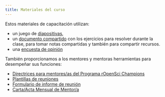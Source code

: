 ```yaml
---
title: Materiales del curso
---
```


Estos materiales de capacitación utilizan:

- un juego de [diapositivas](https://docs.google.com/presentation/d/1qAv8IfSMRRGbQlwOkyM7QvnYQSEvL-cUFPj72ixNgN4/edit?usp=sharing),
- un [documento compartido](https://docs.google.com/document/d/1Grv1yegKh0QmucLqYHLh7tPZCwn3Xhy3paiepzsa9Ow/edit?usp=sharing) con los ejercicios para resolver durante la clase, para tomar notas compartidas y también para compartir recursos.
- una [encuesta de opinión](https://docs.google.com/document/d/1gDe3IcVLoQTl15pFaCOvchIZJpCi3pBlBMjYeUGfqyY/edit?usp=sharing)

También proporcionamos a los mentores y mentoras herramientas para desempeñar sus funciones:

- [Directrices para mentores/as del Programa rOpenSci Champions](https://ropensci-org.github.io/champions-mentor-guidelines/)
- [Plantillas de reuniones](https://docs.google.com/document/d/1vjmfbjv9ABJ6fkbtQRMFPydJZ3ypKOIpZ-xf7_iBhvo/edit?usp=sharing)
- [Formulario de informe de reunión](https://docs.google.com/document/d/1PXYXF5wmrzSiNFylvfGgAvLDh87OZOd7B0qJzeO8VBQ/edit?usp=sharing)
- [Carta/Acta Mensual de Mentor/a](https://docs.google.com/document/d/1-HZRNp4lc7s0NJhKPfGRe8I9dxohBkDyjUC35KINHCQ/edit?usp=sharing)


